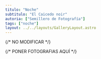 ```yaml
---
titulo: "Noche"
subtitulo: "El Caicedo noir"
autoria: ["Semillero de Fotografía"]
tags: ["noche"]
layout: ../../layouts/GalleryLayout.astro
---
```


{/* NO MODIFICAR */}

{/* PONER FOTOGRAFIAS AQUÍ */}

<GalleryPicture
  foto={noche1}
  titulo="Sin nombre"
  descripcion="Posiblemente tomada durante la noche bogotana, esta fotografía captura a dos mujeres vestidas de abrigo recorriendo la ciudad. Caicedo aprovecha la luz de las vitrinas para iluminar a las caminantes, capturando no solo las retratadas, sino también la actividad comercial de una Bogotá que se presenta como moderna y cosmopolita. El cartel en el lado izquierdo de la fotografía así como el letrero en luz neón que se vislumbra en el fondo, hablan de una inminente modernidad en la Bogotá de mediados del siglo XX."
/>

<GalleryPicture
  foto={noche2}
  titulo="Sin nombre"
  descripcion="En esta fotografía Caicedo captura desde el exterior de la calle, una escena en el interior de una tienda de una ciudad. La escena principal está enmarcada por la puerta de la edificación y en ella se ven dos personas sentadas: un hombre de traje, corbata y sombrero que se contrapone con el perfil de una mujer vestida con ropa más tradicional. La oscuridad de la noche contrasta con la luz interior de la tienda creando un ambiente de misterio en una escena de la vida cotidiana que el fotógrafo captura como si fuera un voyeur."
/>

<GalleryPicture
  foto={noche3}
  titulo="Sin nombre"
  descripcion="Dos caminantes aparecen de espaldas en el centro de la imagen tomada en Bogotá a las 11:36 pm como lo indica el reloj a la derecha de la imagen. La fotografía remite al ambiente de una película de cine negro, en donde el uso de sombras y claroscuros es prominente y ayuda a crear dramatismo en la escena. La oscuridad de la noche contrasta con la luz que emanan los letreros de publicidad y que nos hablan de una ciudad netamente moderna. "
/>

<GalleryPicture
  foto={noche4}
  titulo="Sin nombre"
  descripcion="En esta fotografía, Caicedo captura una escena de un mercado nocturno, probablemente en un diciembre bogotano. La decoración con girnaldas del mercado da pistas sobre la época del año. La escena juega con el contraste de luces producido por la oscuridad de la noche en contraposición a la luz artificial de la publicidad y las luces de los puestos del mercado. "
/>

<GalleryPicture
  foto={noche5}
  titulo="Sin nombre"
  descripcion="En esta escena Caicedo captura a dos mujeres mirando algo por fuera de la composición de la fotografía mientas sostienen un paraguas que las protegene de la lluvia. En la parte posterior se ven los rostros de dos hombres jóvenes lo que nos indica que quizá están en medio de mucha más gente. Caicedo juega con la composición de la fotografía dando protagonismo a las mujeres en el primer plano y aprovecha los constrastes de luz que produce la noche para iluminar la escena. "
/>

<GalleryPicture
  foto={noche6}
  titulo="Sin nombre"
  descripcion="Tomada en el centro de Bogotá, en plena plaza de Bolívar, Caicedo consigue crear una escena que parece extraida de una película de cine negro. La fuente de luz no es visible en la misteriosa escena en donde el fotógrafo nos presenta a un hombre prendiendo un cigarrillo en medio de la noche bogotana. El tamaño de las columnas del edificio del Rongreso de la república contrasta con el tamaño del hombre. Además sirven al fotógrafo para enmarcar la escena dejando ver en el fondo un pedazo de la catedral. "
/>
